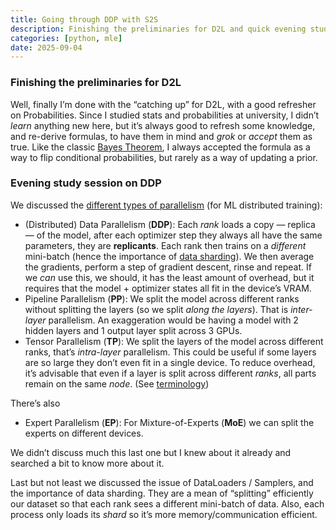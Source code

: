```yaml
---
title: Going through DDP with S2S
description: Finishing the preliminaries for D2L and quick evening study session on DDP with torch.distributed primitives
categories: [python, mle]
date: 2025-09-04
---
```


### Finishing the preliminaries for D2L

Well, finally I'm done with the "catching up" for D2L, with a good refresher on Probabilities. Since I studied stats and probabilities at university,  I didn't _learn_ anything new here, but it's always good to refresh some knowledge, and re-derive formulas, to have them in mind and _grok_ or _accept_ them as true. Like the classic [Bayes Theorem](#todo), I always accepted the formula as a way to flip conditional probabilities, but rarely as a way of updating a prior.

### Evening study session on DDP

We discussed the [different types of parallelism](/notes/distributed-training.qmd#algorithms-techniques) (for ML distributed training):

* (Distributed) Data Parallelism (**DDP**): Each _rank_ loads a copy — replica — of the model, after each optimizer step they always all have the same parameters, they are **replicants**. Each rank then trains on a _different_ mini-batch (hence the importance of [data sharding](/notes/distributed-training.qmd#data-sharding)). We then average the gradients, perform a step of gradient descent, rinse and repeat. If we _can_ use this, we should, it has the least amount of overhead, but it requires that the model + optimizer states all fit in the device's VRAM.
* Pipeline Parallelism (**PP**): We split the model across different ranks without splitting the layers (so we split _along the layers_). That is _inter-layer_ parallelism. An exaggeration would be having a model with 2 hidden layers and 1 output layer split across 3 GPUs.
* Tensor Parallelism (**TP**): We split the layers of the model across different ranks, that's _intra-layer_ parallelism. This could be useful if some layers are so large they don't even fit in a single device. To reduce overhead, it’s advisable that even if a layer is split across different _ranks_, all parts remain on the same _node_. (See [terminology](/notes/distributed-training.qmd#terminology))

There's also

* Expert Parallelism (**EP**): For Mixture-of-Experts (**MoE**) we can split the experts on different devices.

We didn't discuss much this last one but I knew about it already and searched a bit to know more about it.

Last but not least we discussed the issue of DataLoaders / Samplers, and the importance of data sharding. They are a mean of "splitting" efficiently our dataset so that each rank sees a different mini-batch of data. Also, each process only loads its _shard_ so it's more memory/communication efficient.
